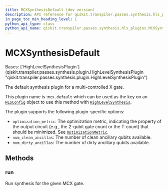 ```yaml
---
title: MCXSynthesisDefault (dev version)
description: API reference for qiskit.transpiler.passes.synthesis.hls_plugins.MCXSynthesisDefault in the dev version of qiskit
in_page_toc_min_heading_level: 1
python_api_type: class
python_api_name: qiskit.transpiler.passes.synthesis.hls_plugins.MCXSynthesisDefault
---
```


# MCXSynthesisDefault

<Class id="qiskit.transpiler.passes.synthesis.hls_plugins.MCXSynthesisDefault" isDedicatedPage={true} github="https://github.com/Qiskit/qiskit/tree/stable/2.2/qiskit/transpiler/passes/synthesis/hls_plugins.py#L1481-L1552" signature="qiskit.transpiler.passes.synthesis.hls_plugins.MCXSynthesisDefault" modifiers="class">
  Bases: [`HighLevelSynthesisPlugin`](qiskit.transpiler.passes.synthesis.plugin.HighLevelSynthesisPlugin "qiskit.transpiler.passes.synthesis.plugin.HighLevelSynthesisPlugin")

  The default synthesis plugin for a multi-controlled X gate.

  This plugin name is :`mcx.default` which can be used as the key on an [`HLSConfig`](qiskit.transpiler.passes.HLSConfig "qiskit.transpiler.passes.HLSConfig") object to use this method with [`HighLevelSynthesis`](qiskit.transpiler.passes.HighLevelSynthesis "qiskit.transpiler.passes.HighLevelSynthesis").

  The plugin supports the following plugin-specific options:

  *   `optimization_metric`: The optimization metric, indicating the property of the output circuit (e.g., the 2-qubit gate count or the T-count) that should be minimized. See [`OptimizationMetric`](qiskit.transpiler.OptimizationMetric "qiskit.transpiler.OptimizationMetric").
  *   `num_clean_ancillas`: The number of clean ancillary qubits available.
  *   `num_dirty_ancillas`: The number of dirty ancillary qubits available.

  ## Methods

  ### run

  <Function id="qiskit.transpiler.passes.synthesis.hls_plugins.MCXSynthesisDefault.run" github="https://github.com/Qiskit/qiskit/tree/stable/2.2/qiskit/transpiler/passes/synthesis/hls_plugins.py#L1498-L1552" signature="run(high_level_object, coupling_map=None, target=None, qubits=None, **options)">
    Run synthesis for the given MCX gate.
  </Function>
</Class>

